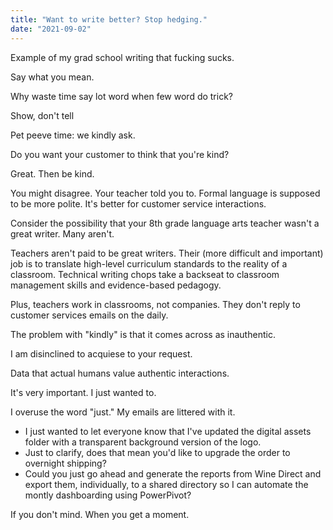 ```yaml
---
title: "Want to write better? Stop hedging."
date: "2021-09-02"
---
```


Example of my grad school writing that fucking sucks.

Say what you mean.

Why waste time say lot word when few word do trick?

Show, don't tell

Pet peeve time: we kindly ask. 

Do you want your customer to think that you're kind?

Great. Then be kind. 

You might disagree. Your teacher told you to. Formal language is supposed to be more polite. It's better for customer service interactions.

Consider the possibility that your 8th grade language arts teacher wasn't a great writer. Many aren't. 

Teachers aren't paid to be great writers. Their (more difficult and important) job is to translate high-level curriculum standards to the reality of a classroom. Technical writing chops take a backseat to classroom management skills and evidence-based pedagogy.

Plus, teachers work in classrooms, not companies. They don't reply to customer services emails on the daily. 

The problem with "kindly" is that it comes across as inauthentic.

I am disinclined to acquiese to your request.

Data that actual humans value authentic interactions.

It's very important. I just wanted to.

I overuse the word "just." My emails are littered with it. 

* I just wanted to let everyone know that I've updated the digital assets folder with a transparent background version of the logo.
* Just to clarify, does that mean you'd like to upgrade the order to overnight shipping?
* Could you just go ahead and generate the reports from Wine Direct and export them, individually, to a shared directory so I can automate the montly dashboarding using PowerPivot?


If you don't mind. When you get a moment. 